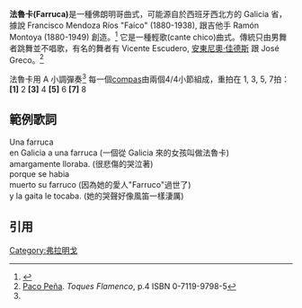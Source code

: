 '''法魯卡(Farruca)'''是一種佛朗明哥曲式，可能源自於西班牙西北方的 Galicia 省， 據說 Francisco Mendoza Ríos "Faíco" (1880-1938), 跟吉他手 Ramón Montoya (1880-1949) 創造。<ref>{{cite web | url=http://www.deflamenco.com/palos/verArticuloi.jsp?codigo=FLA%7C484 | title=Farruca 起源 | accessdate=2012-01-17 | archive-url=https://web.archive.org/web/20160304204523/http://www.deflamenco.com/palos/verArticuloi.jsp?codigo=FLA%7C484 | archive-date=2016-03-04 | dead-url=yes }}</ref>
它是一種輕歌(cante chico)曲式。傳統只由男舞者跳舞並不唱歌，有名的舞者有 Vicente Escudero, [[安東尼奧·佳德斯|安東尼奧·佳德斯]] 跟 José Greco。<ref name="Toques Flamenco">[[Paco_Peña|Paco Peña]]. ''Toques Flamenco'', p.4 ISBN 0-7119-9798-5</ref>



法魯卡用 A 小調彈奏<ref name="Toques Flamenco" /> 每一個[[compas|compas]]由兩個4/4小節組成，重拍在 1, 3, 5, 7拍：'''[1]''' 2 '''[3]''' 4 '''[5]''' 6 '''[7]''' 8



{{listen
|filename=Farruca.ogg
|image=
|title=Farruca
|description= Farruca 傳統歌詞。
|format=[[Ogg|Ogg]]
}}

== 範例歌詞 ==

Una farruca <br>
en Galicia a una farruca   (一個從 Galicia 來的女孩叫做法魯卡)<br>
amargamente lloraba.       (很悲傷的哭泣著)<br>

porque se habia  <br>
muerto su farruco (因為她的愛人"Farruco"過世了)<br>
y la gaita le tocaba. (她的哭聲好像風笛一樣淒厲)<br>

== 引用 ==
<references/> 
{{佛朗明哥曲式}}

[[Category:弗拉明戈|Category:弗拉明戈]]